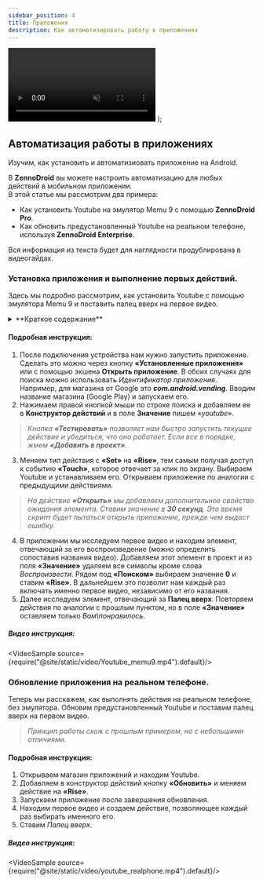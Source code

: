 ```yaml
---
sidebar_position: 4
title: Приложения
description: Как автоматизировать работу в приложениях
---
```


  <video controls playsInline muted preload="auto" className='docsVideo'>
    <source src={source} type="video/mp4" />
</video>
);  

## Автоматизация работы в приложениях

Изучим, как установить и автоматизиовать приложение на Android. 

В **ZennoDroid** вы можете настроить автоматизацию для любых действий в мобильном приложении.  
В этой статье мы рассмотрим два примера: 
- Как установить Youtube на эмулятор Memu 9 с помощью **ZennoDroid Pro**.   
- Как обновить предустановленный Youtube на реальном телефоне,  
используя **ZennoDroid Enterprise**.  

Вся информация из текста будет для наглядности продублирована в видеогайдах.  

### Установка приложения и выполнение первых действий.

Здесь мы подробно рассмотрим, как установить Youtube с помощью эмулятора Memu 9 и поставить палец вверх на первое видео.  

<details>
<summary>**Краткое содержание**</summary>
<!--All you need is a blank line-->

    + Открываем магазин приложений.  
    + В поиске пишем название приложения.
    + Устанавливаем Youtube и открываем его.  
    + Находим первое видео на странице и включаем его.     
    + Ставим палец вверх
</details>   

#### Подробная инструкция:  

1. После подключения устройства нам нужно запустить приложение. Сделать это можно через кнопку **«Установленные приложения»** или с помощью экшена **Открыть приложение**. В обоих случаях для поиска можно использовать *Идентификатор приложения*. Например, для магазина от Google это ***com.android.vending***. Вводим название магазина (Google Play) и запускаем его.  
2. Нажимаем правой кнопкой мыши по строке поиска и добавляем ее в **Конструктор действий** и в поле **Значение** пишем «*youtube*». 
> *Кнопка **«Тестировать»** позволяет нам быстро запустить текущее действие и убедиться, что оно работает. Если все в порядке, жмем **«Добавить в проект»**.*  
3. Меняем тип действия с **«Set»** на **«Rise»**, тем самым получая доступ к событию **«Touch»**, которое отвечает за клик по экрану. Выбираем Youtube и устанавливаем его. Открываем приложение по аналогии с предыдущими действиями.    
> *На действие **«Открыть»** мы добавляем дополнительное свойство ожидания элемента. Ставим значение в **30 секунд**. Это время скрипт будет пытаться открыть приложение, прежде чем выдаст ошибку.*    
4. В приложении мы исследуем первое видео и находим элемент, отвечающий за его воспроизведение (можно определить сопоставив названия видео). Добавляем этот элемент в проект и из поля **«Значение»** удаляем все символы кроме слова *Воспроизвести*. Рядом под **«Поиском»** выбираем значение **0** и ставим **«Rise»**. В дальнейшем это позволит нам каждый раз включать именно первое видео, независимо от его названия.      
5. Далее исследуем элемент, отвечающий за **Палец вверх**. Повторяем действия по аналогии с прошлым пунктом, но в поле **«Значение»** оставляем только *Вам\понравилось*.  

##### Видео инструкция:  

<VideoSample source={require("@site/static/video/Youtube_memu9.mp4").default}/>

### Обновление приложения на реальном телефоне.  

Теперь мы расскажем, как выполнять действия на реальном телефоне, без эмулятора. Обновим предустановленный Youtube и поставим палец вверх на первом видео.  

> *Принцип работы схож с прошлым примером, но с небольшими отличиями.*  

#### Подробная инструкция:

1. Открываем магазин приложений и находим Youtube. 
2. Добавляем в конструктор действий кнопку **«Обновить»** и меняем действие на **«Rise»**.
3. Запускаем приложение после завершения обновления. 
4. Находим первое видео и создаем действие, позволяющее каждый раз выбирать именного его.
5. Ставим *Палец вверх*.  

##### Видео инструкция:  

<VideoSample source={require("@site/static/video/youtube_realphone.mp4").default}/>